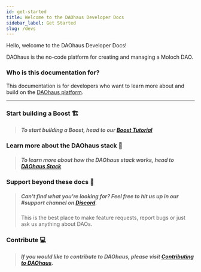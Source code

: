 ```yaml
---
id: get-started
title: Welcome to the DAOhaus Developer Docs
sidebar_label: Get Started
slug: /devs
---
```


Hello, welcome to the DAOhaus Developer Docs!

DAOhaus is the no-code platform for creating and managing a Moloch DAO.

### Who is this documentation for?

This documentation is for developers who want to learn more about and build on the [DAOhaus platform](https://app.daohaus.club).

---

### Start building a Boost 🏗

> ##### To start building a Boost, head to our [Boost Tutorial](/docs/devs/build-a-boost)

### Learn more about the DAOhaus stack 📖

> ##### To learn more about how the DAOhaus stack works, head to [DAOhaus Stack](/docs/devs/overview)

### Support beyond these docs 👋

> ##### Can't find what you're looking for? Feel free to hit us up in our <span class='channels'>#support</span> channel on [Discord](https://discord.gg/daohaus).
>
> This is the best place to make feature requests, report bugs or just ask us anything about DAOs.

### Contribute 💻

> ##### If you would like to contribute to DAOhaus, please visit [Contributing to DAOhaus](https://daohaus.club/docs/handbook/contributors/get-started).
